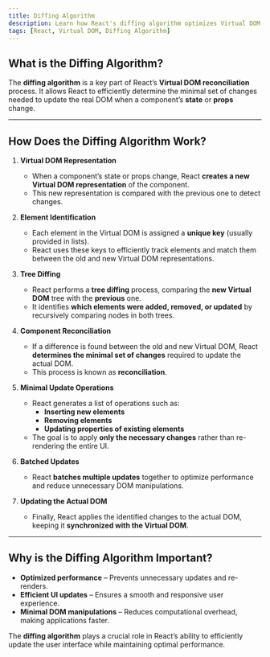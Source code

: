 ```yaml
---
title: Diffing Algorithm
description: Learn how React's diffing algorithm optimizes Virtual DOM updates through efficient reconciliation.
tags: [React, Virtual DOM, Diffing Algorithm]
---
```


## What is the Diffing Algorithm?
The **diffing algorithm** is a key part of React’s **Virtual DOM reconciliation** process. It allows React to efficiently determine the minimal set of changes needed to update the real DOM when a component’s **state** or **props** change.

---

## How Does the Diffing Algorithm Work?
1. **Virtual DOM Representation**  
   - When a component’s state or props change, React **creates a new Virtual DOM representation** of the component.  
   - This new representation is compared with the previous one to detect changes.

2. **Element Identification**  
   - Each element in the Virtual DOM is assigned a **unique key** (usually provided in lists).  
   - React uses these keys to efficiently track elements and match them between the old and new Virtual DOM representations.  

3. **Tree Diffing**  
   - React performs a **tree diffing** process, comparing the **new Virtual DOM** tree with the **previous** one.  
   - It identifies **which elements were added, removed, or updated** by recursively comparing nodes in both trees.

4. **Component Reconciliation**  
   - If a difference is found between the old and new Virtual DOM, React **determines the minimal set of changes** required to update the actual DOM.  
   - This process is known as **reconciliation**.

5. **Minimal Update Operations**  
   - React generates a list of operations such as:
     - **Inserting new elements**  
     - **Removing elements**  
     - **Updating properties of existing elements**  
   - The goal is to apply **only the necessary changes** rather than re-rendering the entire UI.

6. **Batched Updates**  
   - React **batches multiple updates** together to optimize performance and reduce unnecessary DOM manipulations.

7. **Updating the Actual DOM**  
   - Finally, React applies the identified changes to the actual DOM, keeping it **synchronized with the Virtual DOM**.

---

## Why is the Diffing Algorithm Important?
- **Optimized performance** – Prevents unnecessary updates and re-renders.  
- **Efficient UI updates** – Ensures a smooth and responsive user experience.  
- **Minimal DOM manipulations** – Reduces computational overhead, making applications faster.

The **diffing algorithm** plays a crucial role in React’s ability to efficiently update the user interface while maintaining optimal performance.
